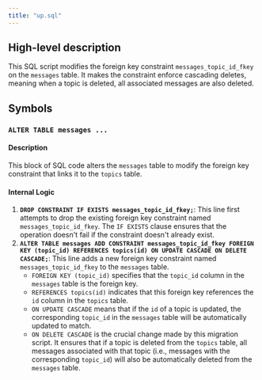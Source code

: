 ```yaml
---
title: "up.sql"
---
```


## High-level description
This SQL script modifies the foreign key constraint `messages_topic_id_fkey` on the `messages` table. 
It makes the constraint enforce cascading deletes, meaning when a topic is deleted, all associated messages are also deleted.

## Symbols

### `ALTER TABLE messages ...`
#### Description
This block of SQL code alters the `messages` table to modify the foreign key constraint that links it to the `topics` table.

#### Internal Logic
1. **`DROP CONSTRAINT IF EXISTS messages_topic_id_fkey;`**: This line first attempts to drop the existing foreign key constraint named `messages_topic_id_fkey`. The `IF EXISTS` clause ensures that the operation doesn't fail if the constraint doesn't already exist.
2. **`ALTER TABLE messages ADD CONSTRAINT messages_topic_id_fkey FOREIGN KEY (topic_id) REFERENCES topics(id) ON UPDATE CASCADE ON DELETE CASCADE;`**: This line adds a new foreign key constraint named `messages_topic_id_fkey` to the `messages` table. 
    - `FOREIGN KEY (topic_id)` specifies that the `topic_id` column in the `messages` table is the foreign key.
    - `REFERENCES topics(id)` indicates that this foreign key references the `id` column in the `topics` table.
    - `ON UPDATE CASCADE` means that if the `id` of a topic is updated, the corresponding `topic_id` in the `messages` table will be automatically updated to match.
    - `ON DELETE CASCADE` is the crucial change made by this migration script. It ensures that if a topic is deleted from the `topics` table, all messages associated with that topic (i.e., messages with the corresponding `topic_id`) will also be automatically deleted from the `messages` table. 
